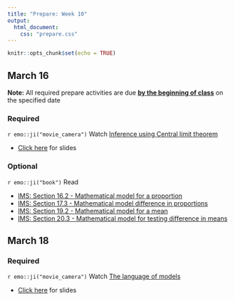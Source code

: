 ```yaml
---
title: "Prepare: Week 10"
output: 
  html_document:
    css: "prepare.css"
---
```


```r
knitr::opts_chunk$set(echo = TRUE)
```

## March 16

**Note:** All required prepare activities are due **<u>by the beginning of class</u>** on the specified date

### Required

`r emo::ji("movie_camera")` Watch [Inference using Central limit theorem](https://warpwire.duke.edu/w/WQ4GAA/)

- [Click here](https://sta199-fa21-003.netlify.app/slides/clt-inference.html#1) for slides

### Optional 

`r emo::ji("book")` Read 

- [IMS: Section 16.2 - Mathematical model for a proportion](https://openintro-ims.netlify.app/inference-one-prop.html#one-prop-norm)
- [IMS: Section 17.3 - Mathematical model difference in proportions](https://openintro-ims.netlify.app/inference-two-props.html#math-2prop)
- [IMS: Section 19.2 - Mathematical model for a mean](https://openintro-ims.netlify.app/inference-one-mean.html#one-mean-math)
- [IMS: Section 20.3 - Mathematical model for testing difference in means](https://openintro-ims.netlify.app/inference-two-means.html#math2samp)

## March 18

### Required

`r emo::ji("movie_camera")` Watch [The language of models](https://youtu.be/MWkkvDopBKc)

- [Click here](https://rstudio-education.github.io/datascience-box/course-materials/slides/u4-d01-language-of-models/u4-d01-language-of-models.html#1) for slides


